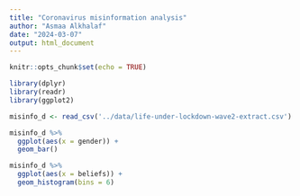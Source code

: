 ```yaml
---
title: "Coronavirus misinformation analysis"
author: "Asmaa Alkhalaf"
date: "2024-03-07"
output: html_document
---
```


```r
knitr::opts_chunk$set(echo = TRUE)

library(dplyr)
library(readr)
library(ggplot2)

misinfo_d <- read_csv('../data/life-under-lockdown-wave2-extract.csv') 
```

```r
misinfo_d %>%
  ggplot(aes(x = gender)) +
  geom_bar()
```


```r
misinfo_d %>%
  ggplot(aes(x = beliefs)) +
  geom_histogram(bins = 6)

```
